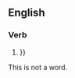 ==English==

===Verb===
{{en-verb}}

# {{{1|{{substub}}}}}
#:''{{{2|<!-- example sentence -->}}}''

This is not a word.